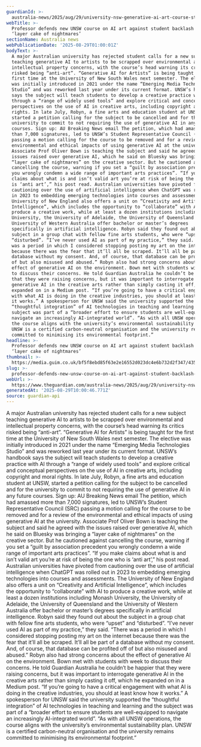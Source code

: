 ```yaml
---
guardianId: >-
  australia-news/2025/aug/29/university-nsw-generative-ai-art-course-students-push-to-abolish-rejected
webTitle: >-
  Professor defends new UNSW course on AI art against student backlash despite
  ‘layer cake of nightmares’
sectionName: Australia news
webPublicationDate: '2025-08-29T01:00:01Z'
bodyText: >-
  A major Australian university has rejected student calls for a new subject
  teaching generative AI to artists to be scrapped over environmental and
  intellectual property concerns, with the course’s head warning its critics
  risked being “anti-art”. “Generative AI for Artists” is being taught for the
  first time at the University of New South Wales next semester. The elective
  was initially introduced in 2021 under the name “Emerging Media Technologies
  Studio” and was reworked last year under its current format. UNSW’s handbook
  says the subject will teach students to develop a creative practice with AI
  through a “range of widely used tools” and explore critical and conceptual
  perspectives on the use of AI in creative arts, including copyright and moral
  rights. In late July, Robyn, a fine arts and education student at UNSW,
  started a petition calling for the subject to be cancelled and for the
  university to commit to not requiring the use of generative AI in any future
  courses. Sign up: AU Breaking News email The petition, which had amassed more
  than 7,000 signatures, led to UNSW’s Student Representative Council (SRC)
  passing a motion calling for the course to be removed and for a review of the
  environmental and ethical impacts of using generative AI at the university.
  Associate Prof Oliver Bown is teaching the subject and said he agreed with the
  issues raised over generative AI, which he said on Bluesky was bringing a
  “layer cake of nightmares” on the creative sector. But he cautioned against
  cancelling the course, warning if you set a “guilt by association precedent
  you wrongly condemn a wide range of important arts practices”. “If you make
  claims about what is and isn’t valid art you’re at risk of being the one who
  is ‘anti art’,” his post read. Australian universities have pivoted from
  cautioning over the use of artificial intelligence when ChatGPT was rolled out
  in 2023 to embedding emerging technologies into courses and assessments. The
  University of New England also offers a unit on “Creativity and Artificial
  Intelligence”, which includes the opportunity to “collaborate” with AI to
  produce a creative work, while at least a dozen institutions including Monash
  University, the University of Adelaide, the University of Queensland and the
  University of Western Australia offer bachelor or master’s degrees
  specifically in artificial intelligence. Robyn said they found out about the
  subject in a group chat with fellow fine arts students, who were “upset” and
  “disturbed”. “I’ve never used AI as part of my practice,” they said. “There
  was a period in which I considered stopping posting my art on the internet
  because there was the fear that it’ll all be scraped. It’ll all be part of a
  database without my consent. And, of course, that database can be profited off
  of but also misused and abused.” Robyn also had strong concerns about the
  effect of generative AI on the environment. Bown met with students with week
  to discuss their concerns. He told Guardian Australia he couldn’t be happier
  that they were raising concerns, but it was important to interrogate
  generative AI in the creative arts rather than simply casting it off, which he
  expanded on in a Medium post. “If you’re going to have a critical engagement
  with what AI is doing in the creative industries, you should at least know how
  it works.” A spokesperson for UNSW said the university supported the
  “thoughtful integration” of AI technologies in teaching and learning and the
  subject was part of a “broader effort to ensure students are well-equipped to
  navigate an increasingly AI-integrated world”. “As with all UNSW operations,
  the course aligns with the university’s environmental sustainability plan.
  UNSW is a certified carbon-neutral organisation and the university remains
  committed to minimising its environmental footprint.”
headline: >-
  Professor defends new UNSW course on AI art against student backlash despite
  ‘layer cake of nightmares’
thumbnail: >-
  https://media.guim.co.uk/bf5f8ebd85f63e2e16552d023dc4e6b732d2f347/435_611_6063_4853/500.jpg
slug: >-
  professor-defends-new-unsw-course-on-ai-art-against-student-backlash-despite-layer-cake-of-nightmares
webUrl: >-
  https://www.theguardian.com/australia-news/2025/aug/29/university-nsw-generative-ai-art-course-students-push-to-abolish-rejected
generatedAt: '2025-08-29T10:00:46.771Z'
source: guardian-api
---
```

A major Australian university has rejected student calls for a new subject teaching generative AI to artists to be scrapped over environmental and intellectual property concerns, with the course’s head warning its critics risked being “anti-art”. “Generative AI for Artists” is being taught for the first time at the University of New South Wales next semester. The elective was initially introduced in 2021 under the name “Emerging Media Technologies Studio” and was reworked last year under its current format. UNSW’s handbook says the subject will teach students to develop a creative practice with AI through a “range of widely used tools” and explore critical and conceptual perspectives on the use of AI in creative arts, including copyright and moral rights. In late July, Robyn, a fine arts and education student at UNSW, started a petition calling for the subject to be cancelled and for the university to commit to not requiring the use of generative AI in any future courses. Sign up: AU Breaking News email The petition, which had amassed more than 7,000 signatures, led to UNSW’s Student Representative Council (SRC) passing a motion calling for the course to be removed and for a review of the environmental and ethical impacts of using generative AI at the university. Associate Prof Oliver Bown is teaching the subject and said he agreed with the issues raised over generative AI, which he said on Bluesky was bringing a “layer cake of nightmares” on the creative sector. But he cautioned against cancelling the course, warning if you set a “guilt by association precedent you wrongly condemn a wide range of important arts practices”. “If you make claims about what is and isn’t valid art you’re at risk of being the one who is ‘anti art’,” his post read. Australian universities have pivoted from cautioning over the use of artificial intelligence when ChatGPT was rolled out in 2023 to embedding emerging technologies into courses and assessments. The University of New England also offers a unit on “Creativity and Artificial Intelligence”, which includes the opportunity to “collaborate” with AI to produce a creative work, while at least a dozen institutions including Monash University, the University of Adelaide, the University of Queensland and the University of Western Australia offer bachelor or master’s degrees specifically in artificial intelligence. Robyn said they found out about the subject in a group chat with fellow fine arts students, who were “upset” and “disturbed”. “I’ve never used AI as part of my practice,” they said. “There was a period in which I considered stopping posting my art on the internet because there was the fear that it’ll all be scraped. It’ll all be part of a database without my consent. And, of course, that database can be profited off of but also misused and abused.” Robyn also had strong concerns about the effect of generative AI on the environment. Bown met with students with week to discuss their concerns. He told Guardian Australia he couldn’t be happier that they were raising concerns, but it was important to interrogate generative AI in the creative arts rather than simply casting it off, which he expanded on in a Medium post. “If you’re going to have a critical engagement with what AI is doing in the creative industries, you should at least know how it works.” A spokesperson for UNSW said the university supported the “thoughtful integration” of AI technologies in teaching and learning and the subject was part of a “broader effort to ensure students are well-equipped to navigate an increasingly AI-integrated world”. “As with all UNSW operations, the course aligns with the university’s environmental sustainability plan. UNSW is a certified carbon-neutral organisation and the university remains committed to minimising its environmental footprint.”
